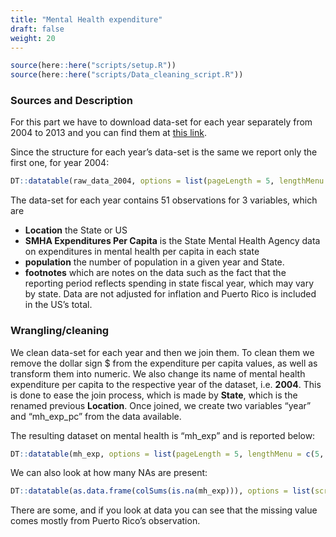 ```yaml
---
title: "Mental Health expenditure"
draft: false
weight: 20
---
```

```r
source(here::here("scripts/setup.R"))
source(here::here("scripts/Data_cleaning_script.R"))
```

### Sources and Description

For this part we have to download data-set for each year separately from 2004 to 2013 and you can find them at [this link](https://www.kff.org/other/state-indicator/smha-expenditures-per-capita/?activeTab=map&currentTimeframe=3&selectedDistributions=smha-expenditures-per-capita&sortModel=%7B%22colId%22:%22Location%22,%22sort%22:%22asc%22%7D). 

Since the structure for each year's data-set is the same we report only the first one, for year 2004:

```r
DT::datatable(raw_data_2004, options = list(pageLength = 5, lengthMenu = c(5, 10, 15, 20)))
```

The data-set for each year contains 51 observations for 3 variables, which are

<ul>
  <li> <b>Location</b> the State or US</li>
  <li> <b>SMHA Expenditures Per Capita</b> is the State Mental Health Agency data on expenditures in mental health per capita in each state  </li>
  <li><b>population</b> the number of population in a given year and State.
  </li>
  <li> <b>footnotes</b> which are notes on the data such as the fact that the reporting period reflects spending in state fiscal year, which may vary by state. Data are not adjusted for inflation and Puerto Rico is included in the US's total.
  </li>
</ul>


### Wrangling/cleaning

We clean data-set for each year and then we join them. To clean them we remove the dollar sign $ from the expenditure per capita values, as well as transform them into numeric. We also change its name of mental health expenditure per capita to the respective year of the dataset, i.e. <b>2004</b>. This is done to ease the join process, which is made by <b>State</b>, which is the renamed previous <b>Location</b>. Once joined, we create two variables "year" and "mh_exp_pc" from the data available.

The resulting dataset on mental health is "mh_exp" and is reported below:

```r
DT::datatable(mh_exp, options = list(pageLength = 5, lengthMenu = c(5, 10, 15, 20)))
```

We can also look at how many NAs are present:
```r
DT::datatable(as.data.frame(colSums(is.na(mh_exp))), options = list(scrollX='400px'),colnames = "Missing Values")
```

There are some, and if you look at data you can see that the missing value comes mostly from Puerto Rico's observation.